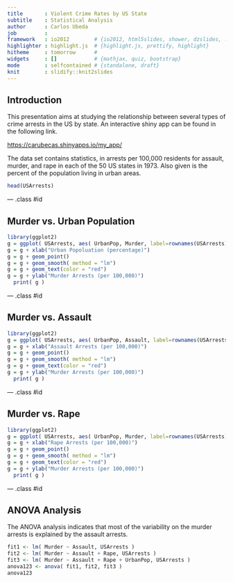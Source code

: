 ```yaml
---
title       : Violent Crime Rates by US State
subtitle    : Statistical Analysis
author      : Carlos Ubeda
job         : 
framework   : io2012        # {io2012, html5slides, shower, dzslides, ...}
highlighter : highlight.js  # {highlight.js, prettify, highlight}
hitheme     : tomorrow      # 
widgets     : []            # {mathjax, quiz, bootstrap}
mode        : selfcontained # {standalone, draft}
knit        : slidify::knit2slides
---
```


## Introduction

This presentation aims at studying the relationship between several types of crime arrests in the US by state. An interactive shiny app can be found in the following link.

[https://carubecas.shinyapps.io/my_app/](https://carubecas.shinyapps.io/my_app/)

The data set contains statistics, in arrests per 100,000 residents for assault, murder, and rape in each of the 50 US states in 1973. Also given is the percent of the population living in urban areas.

```r
head(USArrests)
```

--- .class #id 

## Murder vs. Urban Population

```r
library(ggplot2)
g = ggplot( USArrests, aes( UrbanPop, Murder, label=rownames(USArrests)  ) )
g = g + xlab("Urban Popoluation (percentage)")
g = g + geom_point()
g = g + geom_smooth( method = "lm")
g = g + geom_text(color = "red")
g = g + ylab("Murder Arrests (per 100,000)") 
  print( g )
```

--- .class #id 

## Murder vs. Assault

```r
library(ggplot2)
g = ggplot( USArrests, aes( UrbanPop, Assault, label=rownames(USArrests)  ) )
g = g + xlab("Assault Arrests (per 100,000)")
g = g + geom_point()
g = g + geom_smooth( method = "lm")
g = g + geom_text(color = "red")
g = g + ylab("Murder Arrests (per 100,000)") 
  print( g )
```

--- .class #id 

## Murder vs. Rape

```r
library(ggplot2)
g = ggplot( USArrests, aes( UrbanPop, Murder, label=rownames(USArrests)  ) )
g = g + xlab("Rape Arrests (per 100,000)")
g = g + geom_point()
g = g + geom_smooth( method = "lm")
g = g + geom_text(color = "red")
g = g + ylab("Murder Arrests (per 100,000)") 
  print( g )
```

--- .class #id 

## ANOVA Analysis

The ANOVA analysis indicates that most of the variability on the murder arrests is explained by the assault arrests.

```r
fit1 <- lm( Murder ~ Assault, USArrests )
fit2 <- lm( Murder ~ Assault + Rape, USArrests )
fit3 <- lm( Murder ~ Assault + Rape + UrbanPop, USArrests )
anova123 <- anova( fit1, fit2, fit3 )
anova123
```